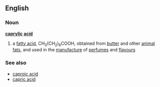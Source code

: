 ==English==
===Noun===
'''[[caprylic]] [[acid]]'''
#{{chemistry}} a [[fatty acid]], CH<sub>3</sub>(CH<sub>2</sub>)<sub>6</sub>COOH, obtained from [[butter]] and other [[animal]] [[fat]]s, and used in the [[manufacture]] of [[perfume]]s and [[flavour]]s
===See also===
*[[caproic acid]]
*[[capric acid]]